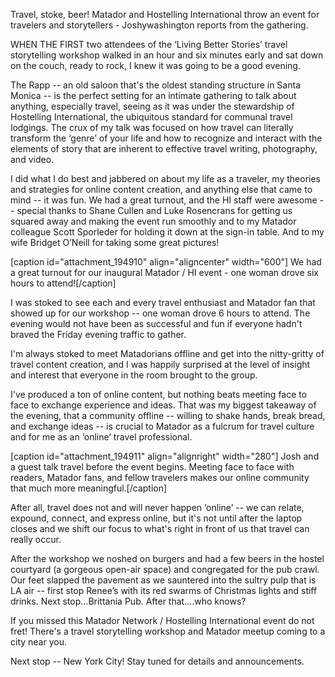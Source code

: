 

Travel, stoke, beer! Matador and Hostelling International throw an event for travelers and storytellers - Joshywashington reports from the gathering.

WHEN THE FIRST two attendees of the ‘Living Better Stories’ travel storytelling workshop walked in an hour and six minutes early and sat down on the couch, ready to rock, I knew it was going to be a good evening. 

The Rapp -- an old saloon that's the oldest standing structure in Santa Monica -- is the perfect setting for an intimate gathering to talk about anything, especially travel, seeing as it was under the stewardship of Hostelling International, the ubiquitous standard for communal travel lodgings. The crux of my talk was focused on how travel can literally transform the ‘genre’ of your life and how to recognize and interact with the elements of story that are inherent to effective travel writing, photography, and video.

I did what I do best and jabbered on about my life as a traveler, my theories and strategies for online content creation, and anything else that came to mind -- it was fun. We had a great turnout, and the HI staff were awesome -- special thanks to Shane Cullen and Luke Rosencrans for getting us squared away and making the event run smoothly and to my Matador colleague Scott Sporleder for holding it down at the sign-in table. And to my wife Bridget O’Neill for taking some great pictures!

[caption id="attachment_194910" align="aligncenter" width="600"] We had a great turnout for our inaugural Matador / HI event - one woman drove six hours to attend![/caption]

I was stoked to see each and every travel enthusiast and Matador fan that showed up for our workshop -- one woman drove 6 hours to attend. The evening would not have been as successful and fun if everyone hadn't braved the Friday evening traffic to gather.

I'm always stoked to meet Matadorians offline and get into the nitty-gritty of travel content creation, and I was happily surprised at the level of insight and interest that everyone in the room brought to the group.

I've produced a ton of online content, but nothing beats meeting face to face to exchange experience and ideas. That was my biggest takeaway of the evening, that a community offline -- willing to shake hands, break bread, and exchange ideas -- is crucial to Matador as a fulcrum for travel culture and for me as an ‘online’ travel professional.

[caption id="attachment_194911" align="alignright" width="280"] Josh and a guest talk travel before the event begins. Meeting face to face with readers, Matador fans, and fellow travelers makes our online community that much more meaningful.[/caption]

After all, travel does not and will never happen ‘online’ -- we can relate, expound, connect, and express online, but it's not until after the laptop closes and we shift our focus to what's right in front of us that travel can really occur.

After the workshop we noshed on burgers and had a few beers in the hostel courtyard (a gorgeous open-air space) and congregated for the pub crawl. Our feet slapped the pavement as we sauntered into the sultry pulp that is LA air -- first stop Renee’s with its red swarms of Christmas lights and stiff drinks. Next stop...Brittania Pub. After that....who knows?

If you missed this Matador Network / Hostelling International event do not fret! There's a travel storytelling workshop and Matador meetup coming to a city near you.

Next stop -- New York City! Stay tuned for details and announcements. 